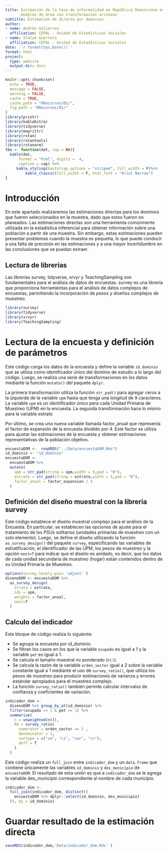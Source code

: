 ```yaml
---
title: Estimación de la tasa de informalidad en República Dominicana empleando
       modelos de área con transformación arcoseno
subtitle: Estimación de directa por dominios
author:
- name: Andrés Gutiérrez
  affiliation: CEPAL - Unidad de Estadísticas Sociales
- name: Stalyn Guerrero
  affiliation: CEPAL - Unidad de Estadísticas Sociales
date: '`r format(Sys.Date())`'
format: html
project:
  type: website
  output-dir: docs
---
```


```r
knitr::opts_chunk$set(
  echo = TRUE,
  message = FALSE,
  warning = FALSE,
  cache = TRUE,
  cache.path = "0Recursos/01/",
  fig.path = "0Recursos/01/"
)
library(printr)
library(kableExtra)
library(tidyverse)
library(magrittr)
library(rstan)
library(rstantools)
library(rstanarm)
tba <- function(dat, cap = NA){
  kable(dat,
      format = "html", digits =  4,
      caption = cap) %>% 
     kable_styling(bootstrap_options = "striped", full_width = F)%>%
         kable_classic(full_width = F, html_font = "Arial Narrow")
}
```

# Introducción 
En este apartado realizaremos las estimaciones directas para los dominios que fueron seleccionados en la muestra, dado que estos fueron no planeados. Las estimaciones directas son una herramienta comúnmente utilizada en la estadística inferencial para obtener información sobre una población a partir de una muestra. Sin embargo, estas estimaciones pueden presentar problemas cuando la muestra es pequeña, lo que puede conducir a una falta de precisión en las estimaciones y a una mayor incertidumbre en las conclusiones que se puedan extraer. 

## Lectura de librerías

Las librerías survey, tidyverse, srvyr y TeachingSampling son fundamentales para el análisis de datos de encuestas. survey es una librería que proporciona herramientas para el análisis de datos complejos de encuestas, permitiendo la incorporación de pesos y diseños complejos de muestreo. 

```r
library(survey)
library(tidyverse)
library(srvyr)
library(TeachingSampling)
```


# Lectura de la encuesta y definición de parámetros

Este código carga los datos de la encuesta y define la variable `id_dominio` que se utiliza como identificador único del dominio de estudio a lo largo del código. Luego, se realiza una serie de transformaciones en los datos mediante la función `mutate()` del paquete `dplyr`.

La primera transformación utiliza la función `str_pad()` para agregar ceros a la izquierda de la variable `upm` hasta que tenga una longitud de 9 caracteres. La variable `upm` es un identificador único para cada Unidad Primaria de Muestreo (UPM) en la encuesta. La segunda transformación hace lo mismo para la variable estrato

Por último, se crea una nueva variable llamada factor_anual que representa el factor de expansión de la encuesta dividido por 4. Este factor se utiliza para ajustar las estimaciones de la encuesta y obtener estimaciones representativas de la población objetivo.

```r
encuestaDOM <-  readRDS("../Data/encuestaDOM.Rds")
id_dominio <- "id_dominio"
encuestaDOM <-
  encuestaDOM %>%
  mutate(
    upm = str_pad(string = upm,width = 9,pad = "0"),
    estrato = str_pad(string = estrato,width = 5,pad = "0"),
    factor_anual = factor_expansion / 4
  )

```

## Definición del diseño muestral con la libreria survey 

Este código establece el diseño muestral complejo para el análisis de la Encuesta. En particular, se establecen las opciones de ajuste para el tratamiento de los PSUs solitarios (unidades primarias de muestreo con un solo elemento). Luego, se define el diseño utilizando la función `as_survey_design()` del paquete `survey`, especificando las variables de estratificación, el identificador de las UPM, los pesos de muestreo y la opción `nest=T` para indicar que el diseño es anidado, es decir, que los datos de cada unidad secundaria de muestreo (hogar) están contenidos dentro de su Unidad Primaria de Muestreo. 

```r
options(survey.lonely.psu= 'adjust' )
disenoDOM <- encuestaDOM %>%
  as_survey_design(
    strata = estrato,
    ids = upm,
    weights = factor_anual,
    nest=T
  )

```

## Calculo del indicador 

Este bloque de código realiza lo siguiente:

  -   Se agrupa la encuesta por id_dominio.
  -   Se filtran los casos en los que la variable `ocupado` es igual a 1 y la variable `pet` es igual a 1.
  -   Se calcula el tamaño muestral no ponderado (`n()`).
  -   Se calcula la razón de la variable `orden_sector` igual a 2 sobre la variable constante igual a 1 mediante el uso de `survey_ratio()`, que utiliza los pesos de muestreo para producir estimaciones de varianza y errores estándar apropiados para el muestreo complejo.
  -   La función `survey_ratio()` también permite calcular intervalos de confianza y coeficientes de variación.

```r

indicador_dom <-
  disenoDOM %>% group_by_at(id_dominio) %>% 
  filter(ocupado == 1 & pet == 1) %>%
  summarise(
    n = unweighted(n()),
    Rd = survey_ratio(
      numerator = orden_sector == 2 ,
      denominator = 1,
      vartype = c("se", "ci", "var", "cv"),
      deff = T
    )
  )

```

Este código realiza un `full_join` entre `indicador_dom` y un `data.frame` que contiene únicamente las variables `id_dominio` y `des_municipio` de `encuestaDOM`. El resultado de esta unión es que a `indicador_dom` se le agrega la variable des_municipio correspondiente al nombre de cada municipio. 

```r
indicador_dom <-
  full_join(indicador_dom, distinct((
    encuestaDOM %>% dplyr::select(id_dominio, des_municipio)
  )), by = id_dominio) 
```

# Guardar resultado de la estimación directa 

```r

saveRDS(indicador_dom,'Data/indicador_dom.Rds' )
```

